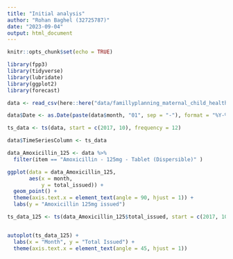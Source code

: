 ```yaml
---
title: "Initial analysis"
author: "Rohan Baghel (32725787)"
date: "2023-09-04"
output: html_document
---
```


```r
knitr::opts_chunk$set(echo = TRUE)

library(fpp3)
library(tidyverse)
library(lubridate)
library(ggplot2)
library(forecast)
```

```r
data <- read_csv(here::here("data/famillyplanning_maternal_child_health_products.csv"))

data$Date <- as.Date(paste(data$month, "01", sep = "-"), format = "%Y-%b-%d")

ts_data <- ts(data, start = c(2017, 10), frequency = 12)

data$TimeSeriesColumn <- ts_data

```


```r
data_Amoxicillin_125 <- data %>% 
  filter(item == "Amoxicillin - 125mg - Tablet (Dispersible)" )

ggplot(data = data_Amoxicillin_125, 
       aes(x = month,
           y = total_issued)) +
  geom_point() +
  theme(axis.text.x = element_text(angle = 90, hjust = 1)) +
  labs(y = "Amoxicillin 125mg issued")

ts_data_125 <- ts(data_Amoxicillin_125$total_issued, start = c(2017, 10), frequency = 12)


autoplot(ts_data_125) +
  labs(x = "Month", y = "Total Issued") +
  theme(axis.text.x = element_text(angle = 45, hjust = 1))


```



